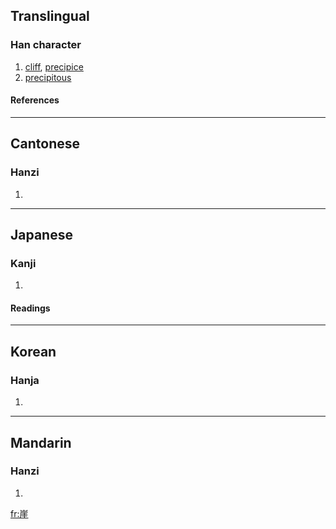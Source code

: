 ==Translingual==
===Han character===
{{Han char|rn=46|rad=山|as=08|sn=11|four=2221<sub>4</sub>|canj=山一土土 (UMGG)}}
# [[cliff]], [[precipice]]
# [[precipitous]]
====References====
{{Han ref|kx=0314.080|dkj=08180|dj=0614.250|hdz=10778.080|uh=5D16|ud=23830|bh=B156|bd=45398}}
----
==Cantonese==
===Hanzi===
{{yue-hanzi|jyut=|y=ngai4}}
# {{defn|Cantonese}}
----
==Japanese==
===Kanji===
{{ja-kanji|grade=|rs=山08}}
# {{defn|Japanese}} 
====Readings====
{{ja-readings|on=[[がい]] (gai)|kun=[[がけ]] (gake)}}
----
==Korean==
===Hanja===
{{ko-hanja|hangeul=[[애]], [[의]]|rv=ae, ui|mr=ae, ŭi}}
# {{defn|Korean}}
----
==Mandarin==
===Hanzi===
{{cmn-hanzi|pin=[[yá]] (ya2), [[yái]] (yai2)|wg=ya<sup>2</sup>, yai<sup>2</sup>}}
# {{defn|Mandarin}}

[[fr:崖]]